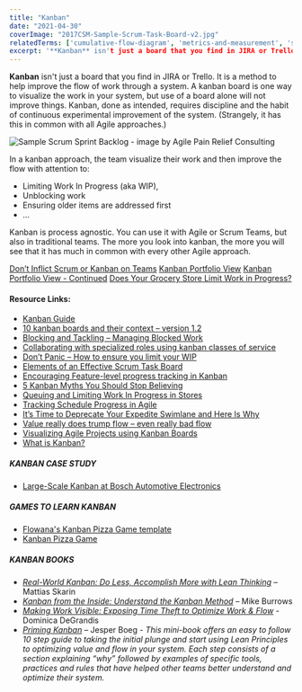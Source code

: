 ```yaml
---
title: "Kanban"
date: "2021-04-30"
coverImage: "2017CSM-Sample-Scrum-Task-Board-v2.jpg"
relatedTerms: ['cumulative-flow-diagram', 'metrics-and-measurement', 'scrum-vs-kanban', 'work-in-progress']
excerpt: '**Kanban** isn't just a board that you find in JIRA or Trello. It is a method to help'
---
```


**Kanban** isn't just a board that you find in JIRA or Trello. It is a method to help improve the flow of work through a system. A kanban board is one way to visualize the work in your system, but use of a board alone will not improve things. Kanban, done as intended, requires discipline and the habit of continuous experimental improvement of the system. (Strangely, it has this in common with all Agile approaches.)

![Sample Scrum Sprint Backlog - image by Agile Pain Relief Consulting](src/content/glossary/kanban/images/2017CSM-Sample-Scrum-Task-Board-v2-262x300.jpg)

In a kanban approach, the team visualize their work and then improve the flow with attention to:

- Limiting Work In Progress (aka WIP),
- Unblocking work
- Ensuring older items are addressed first
- ...

Kanban is process agnostic. You can use it with Agile or Scrum Teams, but also in traditional teams. The more you look into kanban, the more you will see that it has much in common with every other Agile approach.

[Don’t Inflict Scrum or Kanban on Teams]((/blog/dont-inflict-scrum-or-kanban-on-teams))
[Kanban Portfolio View]((/blog/kanban-portfolio-view))
[Kanban Portfolio View - Continued]((/blog/kanban-portfolio-view-continued))
[Does Your Grocery Store Limit Work in Progress?](/blog/does-your-grocery-store-limit-work-in-progress)

#### Resource Links:

- [Kanban Guide](https://kanbanguides.org/html-kanban-guide/)
- [10 kanban boards and their context – version 1.2](https://blog.crisp.se/2011/12/05/mattiasskarin/10-kanban-boards-and-their-context-version-1-2)
- [Blocking and Tackling – Managing Blocked Work](http://spitzercoaching.com/2017/10/17/blocking-and-tackling-managing-blocked-work/)
- [Collaborating with specialized roles using kanban classes of service](https://yuvalyeret.com/blog/agile-4/agile-testing/collaborating-with-specialized-roles-using-kanban-classes-of-service/)
- [Don’t Panic – How to ensure you limit your WIP](https://thought-bubble.co.uk/blog/2013/11/11/wip-limit-panic-sheet-what-to-do-when-you-feel-tempted-to-break-the-limit/)
- [Elements of an Effective Scrum Task Board](https://agilecomplexificationinverter.blogspot.com/2013/11/elements-of-effective-scrum-task-board.html)
- [Encouraging Feature-level progress tracking in Kanban](https://yuvalyeret.com/blog/kanban/encouraging-feature-level-progress/)
- [5 Kanban Myths You Should Stop Believing](https://getnave.com/blog/kanban-myths/)
- [Queuing and Limiting Work In Progress in Stores](https://opexlearning.com/resources/retail-checkout-counter-waiting-line-management/10165/)
- [Tracking Schedule Progress in Agile](https://www.infoq.com/articles/tracking-schedule-agile/)
- [It’s Time to Deprecate Your Expedite Swimlane and Here Is Why](https://getnave.com/blog/expedite-swimlane/)
- [Value really does trump flow – even really bad flow](https://www.leadingagile.com/2014/08/flow-is-for-sissies/)
- [Visualizing Agile Projects using Kanban Boards](https://www.infoq.com/articles/agile-kanban-boards/)
- [What is Kanban?](https://www.everydaykanban.com/what-is-kanban/)

##### KANBAN CASE STUDY

- [Large-Scale Kanban at Bosch Automotive Electronics](https://www.leanability.com/de/blog/2017/06/kanban-im-grossen-interview-mit-bosch-automotive-electronics/)

##### GAMES TO LEARN KANBAN

- [Flowana's Kanban Pizza Game template](https://miro.com/miroverse/kanban-pizza-game/)
- [Kanban Pizza Game](https://www.agile42.com/en/agile-teams/kanban-pizza-game)

##### KANBAN BOOKS

- [_Real-World Kanban: Do Less, Accomplish More with Lean Thinking_](https://www.amazon.com/Real-World-Kanban-Less-Accomplish-Thinking/dp/1680500775/&tag=notesfromatoo-20) – Mattias Skarin
- _[Kanban from the Inside: Understand the Kanban Method](https://www.amazon.com/Kanban-Inside-Understand-connect-introduce/dp/0985305193/&tag=notesfromatoo-20)_ – Mike Burrows
- [_Making Work Visible: Exposing Time Theft to Optimize Work & Flow_](https://www.amazon.ca/gp/product/B076BYZ6VN/&tag=notesfromatoo-20) - Dominica DeGrandis
- _[Priming Kanban](https://www.infoq.com/minibooks/priming-kanban-jesper-boeg/)_ – Jesper Boeg - _This mini-book offers an easy to follow 10 step guide to taking the initial plunge and start using Lean Principles to optimizing value and flow in your system. Each step consists of a section explaining “why” followed by examples of specific tools, practices and rules that have helped other teams better understand and optimize their system._

